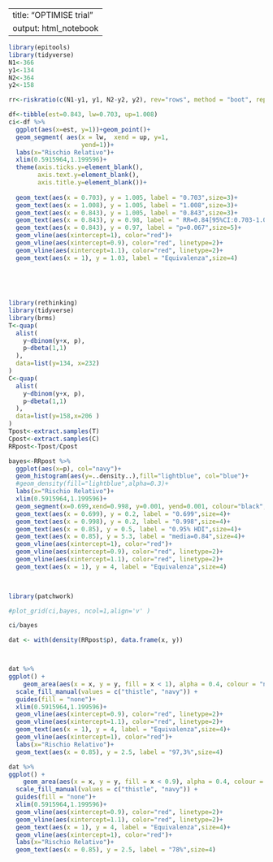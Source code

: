 
--
title: "OPTIMISE trial"
output: html_notebook
---

```r
library(epitools)
library(tidyverse)
N1<-366
y1<-134
N2<-364
y2<-158

rr<-riskratio(c(N1-y1, y1, N2-y2, y2), rev="rows", method = "boot", replicates=1e5)

df<-tibble(est=0.843, lw=0.703, up=1.008)
ci<-df %>% 
  ggplot(aes(x=est, y=1))+geom_point()+
  geom_segment( aes(x = lw,  xend = up, y=1, 
                    yend=1))+
  labs(x="Rischio Relativo")+
  xlim(0.5915964,1.199596)+
  theme(axis.ticks.y=element_blank(),
        axis.text.y=element_blank(),
        axis.title.y=element_blank())+
  
  geom_text(aes(x = 0.703), y = 1.005, label = "0.703",size=3)+
  geom_text(aes(x = 1.008), y = 1.005, label = "1.008",size=3)+
  geom_text(aes(x = 0.843), y = 1.005, label = "0.843",size=3)+
  geom_text(aes(x = 0.843), y = 0.98, label = " RR=0.84[95%CI:0.703-1.008]",size=5)+
  geom_text(aes(x = 0.843), y = 0.97, label = "p=0.067",size=5)+
  geom_vline(aes(xintercept=1), color="red")+
  geom_vline(aes(xintercept=0.9), color="red", linetype=2)+
  geom_vline(aes(xintercept=1.1), color="red", linetype=2)+
  geom_text(aes(x = 1), y = 1.03, label = "Equivalenza",size=4)
  
  
  
  
```





```r
library(rethinking)
library(tidyverse)
library(brms)
T<-quap(
  alist(
    y~dbinom(y+x, p), 
    p~dbeta(1,1)
  ),
  data=list(y=134, x=232)
)
C<-quap(
  alist(
    y~dbinom(y+x, p), 
    p~dbeta(1,1)
  ),
  data=list(y=158,x=206 )
)
Tpost<-extract.samples(T)
Cpost<-extract.samples(C)
RRpost<-Tpost/Cpost

bayes<-RRpost %>% 
  ggplot(aes(x=p), col="navy")+
  geom_histogram(aes(y=..density..),fill="lightblue", col="blue")+
  #geom_density(fill="lightblue",alpha=0.3)+
  labs(x="Rischio Relativo")+
  xlim(0.5915964,1.199596)+
  geom_segment(x=0.699,xend=0.998, y=0.001, yend=0.001, colour="black", size=2)+
  geom_text(aes(x = 0.699), y = 0.2, label = "0.699",size=4)+
  geom_text(aes(x = 0.998), y = 0.2, label = "0.998",size=4)+
  geom_text(aes(x = 0.85), y = 0.5, label = "0.95% HDI",size=4)+
  geom_text(aes(x = 0.85), y = 5.3, label = "media=0.84",size=4)+
  geom_vline(aes(xintercept=1), color="red")+
  geom_vline(aes(xintercept=0.9), color="red", linetype=2)+
  geom_vline(aes(xintercept=1.1), color="red", linetype=2)+
  geom_text(aes(x = 1), y = 4, label = "Equivalenza",size=4)
  



```

```r
library(patchwork)

#plot_grid(ci,bayes, ncol=1,align='v' )

ci/bayes

```

```r
dat <- with(density(RRpost$p), data.frame(x, y))



dat %>% 
ggplot() +
    geom_area(aes(x = x, y = y, fill = x < 1), alpha = 0.4, colour = "navy")+
  scale_fill_manual(values = c("thistle", "navy")) +
  guides(fill = "none")+
  xlim(0.5915964,1.199596)+
  geom_vline(aes(xintercept=0.9), color="red", linetype=2)+
  geom_vline(aes(xintercept=1.1), color="red", linetype=2)+
  geom_text(aes(x = 1), y = 4, label = "Equivalenza",size=4)+
  geom_vline(aes(xintercept=1), color="red")+
  labs(x="Rischio Relativo")+
  geom_text(aes(x = 0.85), y = 2.5, label = "97,3%",size=4)

dat %>% 
ggplot() +
    geom_area(aes(x = x, y = y, fill = x < 0.9), alpha = 0.4, colour = "navy")+
  scale_fill_manual(values = c("thistle", "navy")) +
  guides(fill = "none")+
  xlim(0.5915964,1.199596)+
  geom_vline(aes(xintercept=0.9), color="red", linetype=2)+
  geom_vline(aes(xintercept=1.1), color="red", linetype=2)+
  geom_text(aes(x = 1), y = 4, label = "Equivalenza",size=4)+
  geom_vline(aes(xintercept=1), color="red")+
  labs(x="Rischio Relativo")+
  geom_text(aes(x = 0.85), y = 2.5, label = "78%",size=4)


```







